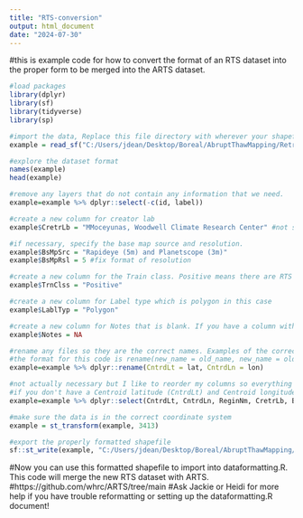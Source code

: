 ```yaml
---
title: "RTS-conversion"
output: html_document
date: "2024-07-30"
---
```


#this is example code for how to convert the format of an RTS dataset into the proper form to be merged into the ARTS dataset. 
```r
#load packages
library(dplyr)
library(sf)
library(tidyverse)
library(sp)

#import the data, Replace this file directory with wherever your shapefile is exported to
example = read_sf("C:/Users/jdean/Desktop/Boreal/AbruptThawMapping/RetrogressiveThawSlumps/ExternalData/input_data/Example.shp")

#explore the dataset format
names(example)
head(example)

#remove any layers that do not contain any information that we need.
example=example %>% dplyr::select(-c(id, label))

#create a new column for creator lab
example$CretrLb = "MMoceyunas, Woodwell Climate Research Center" #not sure if this should be Margo or Yili.... Ask at next meeting? 

#if necessary, specify the base map source and resolution. 
example$BsMpSrc = "Rapideye (5m) and Planetscope (3m)"
example$BsMpRsl = 5 #fix format of resolution

#create a new column for the Train class. Positive means there are RTS present and Negative means there are no RTS present. 
example$TrnClss = "Positive"

#create a new column for Label type which is polygon in this case
example$LablTyp = "Polygon"

#create a new column for Notes that is blank. If you have a column with notes to include, rename it in the next line of code
example$Notes = NA

#rename any files so they are the correct names. Examples of the correct names are listed in the next line of code. The shapefile names need to be abbreviated.
#the format for this code is rename(new_name = old_name, new_name = old_name)
example=example %>% dplyr::rename(CntrdLt = lat, CntrdLn = lon)

#not actually necessary but I like to reorder my columns so everything looks the same. (the geometry column is where the spatial information is stored and does not need any changing)
#if you don't have a Centroid latitude (CntrdLt) and Centroid longitude(CntrdLn) column, thats ok, the dataformatting.R code can create it for you by using calculate_centroids = TRUE (and remove CntrdLt and CntrdLn from the below line of code)
example=example %>% dplyr::select(CntrdLt, CntrdLn, ReginNm, CretrLb, BasMpDt, BsMpSrc, BsMpRsl, TrnClss, LablTyp, Notes, geometry) 

#make sure the data is in the correct coordinate system
example = st_transform(example, 3413)

#export the properly formatted shapefile
sf::st_write(example, "C:/Users/jdean/Desktop/Boreal/AbruptThawMapping/RetrogressiveThawSlumps/ExternalData/input_data/Example_output.shp", overwrite = T,append =F)

```

#Now you can use this formatted shapefile to import into dataformatting.R. This code will merge the new RTS dataset with ARTS. 
#https://github.com/whrc/ARTS/tree/main
#Ask Jackie or Heidi for more help if you have trouble reformatting or setting up the dataformatting.R document!